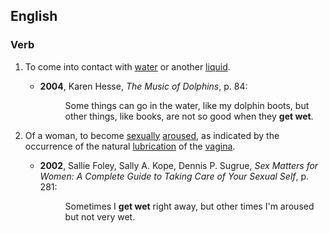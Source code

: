 ==English==

===Verb===
{{en-verb|inf=[[to]] [[get]] [[wet]]|gets wet|getting wet|got wet}}

# {{literal}} To come into contact with [[water]] or another [[liquid]].
#*'''2004''', Karen Hesse, ''The Music of Dolphins'', p. 84:
#*:Some things can go in the water, like my dolphin boots, but other things, like books, are not so good when they '''get wet'''.
# {{idiom}} Of a woman, to become [[sexual]]ly [[aroused]], as indicated by the occurrence of the natural [[lubrication]] of the [[vagina]].
#*'''2002''', Sallie Foley, Sally A. Kope, Dennis P. Sugrue, ''Sex Matters for Women: A Complete Guide to Taking Care of Your Sexual Self'', p. 281:
#*:Sometimes I '''get wet''' right away, but other times I'm aroused but not very wet.